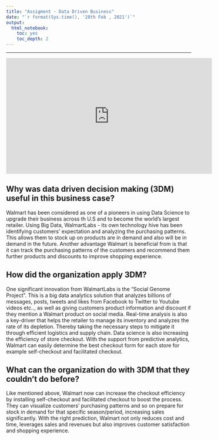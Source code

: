 ---
title: "Assigment - Data Driven Business"
date: "`r format(Sys.time(), '28th Feb , 2021')`"
output:
  html_notebook:
    toc: yes
    toc_depth: 2
---

------------------------------------------------------------------------


<iframe width="560" height="315" src="https://www.youtube.com/embed/m5Iij3zQp_w" frameborder="0" allow="accelerometer; autoplay; clipboard-write; encrypted-media; gyroscope; picture-in-picture" data-external="1" allowfullscreen></iframe>

## Why was data driven decision making (3DM) useful in this business case?

Walmart has been considered as one of a pioneers in using Data Science
to upgrade their business across th U.S and to become the world's
largest retailer. Using Big Data, WalmartLabs - its own technology hive has been identifying customers' expectation and analyzing the purchasing patterns. This allows them to stock up on products are in demand and also will be in demand in the future. Another advantage Walmart is beneficial from is that it can track the purchasing patterns of the customers and recommend them further products and discounts to improve
shopping experience.

## How did the organization apply 3DM?

One significant innovation from WalmartLabs is the "Social Genome
Project". This is a big data analytics solution that analyzes billions of messages, posts, tweets and likes from Facebook to Twitter to Youtube videos etc.., as well as giving customers product information and discount if they mention a Walmart product on social media. Real-time analysis is also a key-driver that helps the retailer to manage its inventory and analyzes the rate of its depletion. Thereby taking the necessary steps to mitigate it through efficient logistics and supply chain. Data science is also increasing the efficiency of store checkout. With the support from predictive analytics, Walmart can easily determine the best checkout form for each store for example self-checkout and facilitated checkout.

## What can the organization do with 3DM that they couldn't do before?

Like mentioned above, Walmart now can increase the checkout efficiency by installing self-checkout and facilitated checkout to boost the process. They can visualize customers' purchasing patterns and so on prepare for stock in demand for that specific season/period, increasing sales significantly. With the right prediction, Walmart not only reduces cost and time, leverages sales and revenues but also improves customer satisfaction and shopping experience.
